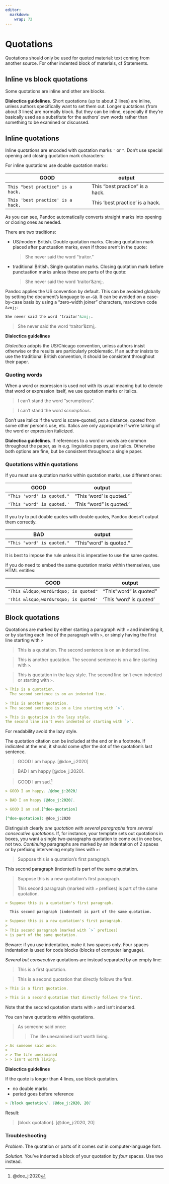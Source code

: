 ```yaml
---
editor: 
  markdown: 
    wrap: 72
---
```


# Quotations {#sec-quotations}

Quotations should only be used for quoted material: text coming from
another source. For other indented block of materials, cf
[Statements]{#cop-block-statements}.

## Inline vs block quotations

Some quotations are inline and other are blocks.

::: house
**Dialectica guidelines**. Short quotations (up to about 2 lines) are
inline, unless authors specifically want to set them out. Longer
quotations (from about 3 lines) are normally block. But they can be
inline, especially if they're basically used as a substitute for the
authors' own words rather than something to be examined or discussed.
:::

## Inline quotations

Inline quotations are encoded with quotation marks `'` or `"`. Don't use
special opening and closing quotation mark characters:

::: house
For inline quotations use double quotation marks:

| GOOD                              | output                          |
|-----------------------------------|---------------------------------|
| `This "best practice" is a hack.` | This "best practice" is a hack. |
| `This 'best practice' is a hack.` | This 'best practice' is a hack. |
:::

As you can see, Pandoc automatically converts straight marks into
opening or closing ones as needed.

There are two traditions:

-   US/modern British. Double quotation marks. Closing quotation mark
    placed after punctuation marks, even if those aren't in the quote:

    > She never said the word "traitor."

-   traditional British. Single quotation marks. Closing quotation mark
    before punctuation marks unless these are parts of the quote:

    > She never said the word 'traitor'&zmj;.

Pandoc applies the US convention by default. This can be avoided
globally by setting the document's language to `en-GB`. It can be
avoided on a case-by-case basis by using a "zero-width joiner"
characters, markdown code `&zmj;`:

``` markdown
She never said the word 'traitor'&zmj;.
```

> She never said the word 'traitor'&zmj;.

::: house
**Dialectica guidelines**

*Dialectica* adopts the US/Chicago convention, unless authors insist
otherwise or the results are particularly problematic. If an author
insists to use the traditional British convention, it should be
consistent throughout their paper.
:::

### Quoting words

When a word or expression is used not with its usual meaning but to
denote that word or expression itself, we use quotation marks or
italics.

> I can't stand the word "scrumptious".

> I can't stand the word *scrumptious*.

Don't use italics if the word is scare-quoted, put a distance, quoted
from some other person's use, etc. Italics are only appropriate if we're
talking of the word or expression italicized.

::: house
**Dialectica guidelines**. If references to a word or words are common
throughout the paper, as in e.g. linguistics papers, use italics.
Otherwise both options are fine, but be consistent throughout a single
paper.
:::

### Quotations within quotations

If you must use quotation marks within quotation marks, use different
ones:

| GOOD                       | output                   |
|----------------------------|--------------------------|
| `"This 'word' is quoted."` | "This 'word' is quoted." |
| `'This "word" is quoted.'` | 'This "word" is quoted.' |

If you try to put double quotes with double quotes, Pandoc doesn't
output them correctly.

| BAD                        | output                  |
|----------------------------|-------------------------|
| `"This "word" is quoted."` | "This"word" is quoted." |

It is best to impose the rule unless it is imperative to use the same
quotes.

If you do need to embed the same quotation marks within themselves, use
HTML entitles:

| GOOD                                  | output                  |
|---------------------------------------|-------------------------|
| `"This &ldquo;word&rdquo; is quoted"` | "This "word" is quoted" |
| `'This &lsquo;word&rsquo; is quoted'` | 'This 'word' is quoted' |

## Block quotations

Quotations are marked by either starting a paragraph with `>` and
indenting it, or by starting each line of the paragraph with `>`, or
simply having the first line starting with `>`

> This is a quotation. The second sentence is on an indented line.

> This is another quotation. The second sentence is on a line starting
> with `>`.

> This is quotation in the lazy style. The second line isn't even
> indented or starting with `>`.

``` markdown
> This is a quotation.
  The second sentence is on an indented line.
  
> This is another quotation.
> The second sentence is on a line starting with `>`.

> This is quotation in the lazy style.
The second line isn't even indented or starting with `>`.
```

For readability avoid the lazy style.

The quotation citation can be included at the end or in a footnote. If indicated at the end, it should come *after* the dot of the quotation's last sentence. 

> GOOD I am happy. [@doe_j:2020]

> BAD I am happy [@doe_j:2020].

> GOOD I am sad.[^191-cop-block-quotations-1]

[^191-cop-block-quotations-1]: @doe_j:2020

``` markdown
> GOOD I am happy. [@doe_j:2020]

> BAD I am happy [@doe_j:2020].

> GOOD I am sad.[^doe-quotation]

[^doe-quotation]: @doe_j:2020
```

Distinguish clearly *one quotation with several paragraphs*
from *several consecutive quotations*. If, for instance, your
template sets out quotations in boxes, you want a single
two-paragraphs quotation to come out in one box, not two. 
*Continuing* paragraphs are marked by an indentation of 2 spaces or by prefixing
intervening empty lines with `>`:

> Suppose this is a quotation's first paragraph.

  This second paragraph (indented) is part of the same quotation.

> Suppose this is a new quotation's first paragraph.
>
> This second paragraph (marked with `>` prefixes) 
> is part of the same quotation.

``` markdown
> Suppose this is a quotation's first paragraph.

  This second paragraph (indented) is part of the same quotation.

> Suppose this is a new quotation's first paragraph.
>
> This second paragraph (marked with `>` prefixes) 
> is part of the same quotation.
```

Beware: if you use indentation, make it two spaces only. Four spaces indentation is used for code blocks (blocks of computer language). 

*Several but consecutive* quotations are instead separated by an empty line:

> This is a first quotation.

> This is a second quotation that directly follows the first.

``` markdown
> This is a first quotation.

> This is a second quotation that directly follows the first.
```

Note that the second quotation starts with `>` and isn't indented.

You can have quotations within quotations.

> As someone said once:
>
> > The life unexamined isn't worth living.

``` markdown
> As someone said once:
> 
> > The life unexamined 
> > isn't worth living.
```

::: house
**Dialectica guidelines**

If the quote is longer than 4 lines, use block quotation.

-   no double marks
-   period goes before reference

``` markdown
> [block quotation]. [@doe_j:2020, 20]
```

Result:

> \[block quotation\]. [@doe_j:2020, 20]
:::

### Troubleshooting

*Problem*. The quotation or parts of it comes out in computer-language font. 

*Solution*. You've indented a block of your quotation by *four* spaces. Use two instead. 